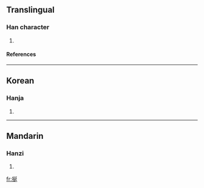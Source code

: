 ==Translingual==
===Han character===
{{Han char|rn=64|rad=手|as=07|sn=10|four=5204<sub>1</sub>|canj=手弓大一 (QNKM)}}
# {{defn|Han|sort=手07}}
====References====
{{Han ref|kx=0432.050|dkj=12107|dj=0781.140|hdz=31871.060|uh=633B|ud=25403|bh=D57D|bd=54653}}
----
==Korean==
===Hanja===
{{ko-hanja|hangeul=연|eumhun=|rv=yeon|mr=yŏn|y=yen}}
# {{defn|Korean}}
----
==Mandarin==
===Hanzi===
{{cmn-hanzi|pin=[[shān]] ([[shan1]])|wg=shan<sup>1</sup>}}
# {{defn|Mandarin}}

[[fr:挻]]